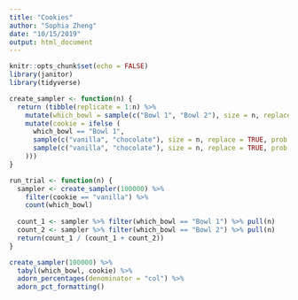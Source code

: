 ```yaml
---
title: "Cookies"
author: "Sophia Zheng"
date: "10/15/2019"
output: html_document
---
```


```r
knitr::opts_chunk$set(echo = FALSE)
library(janitor)
library(tidyverse)
```

```r
create_sampler <- function(n) {
  return (tibble(replicate = 1:n) %>% 
    mutate(which_bowl = sample(c("Bowl 1", "Bowl 2"), size = n, replace = TRUE)) %>% 
    mutate(cookie = ifelse (
      which_bowl == "Bowl 1", 
      sample(c("vanilla", "chocolate"), size = n, replace = TRUE, prob = c(0.75, 0.25)),
      sample(c("vanilla", "chocolate"), size = n, replace = TRUE, prob = c(0.5, 0.5))
    )))
}

run_trial <- function(n) {
  sampler <- create_sampler(100000) %>% 
    filter(cookie == "vanilla") %>% 
    count(which_bowl)
  
  count_1 <- sampler %>% filter(which_bowl == "Bowl 1") %>% pull(n)
  count_2 <- sampler %>% filter(which_bowl == "Bowl 2") %>% pull(n)
  return(count_1 / (count_1 + count_2))
}

create_sampler(100000) %>% 
  tabyl(which_bowl, cookie) %>% 
  adorn_percentages(denominator = "col") %>% 
  adorn_pct_formatting()
```